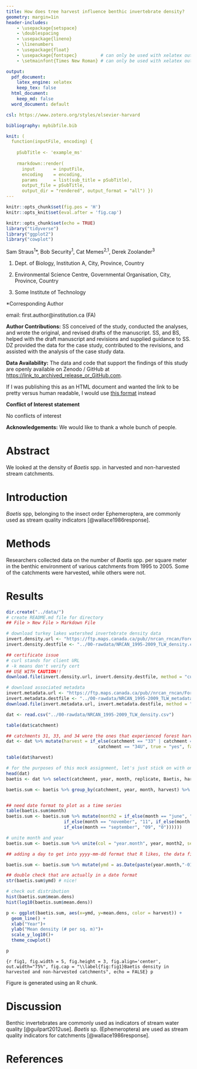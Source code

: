 ```yaml
---
title: How does tree harvest influence benthic invertebrate density?
geometry: margin=1in
header-includes:
    - \usepackage{setspace}
    - \doublespacing
    - \usepackage{lineno}
    - \linenumbers
    - \usepackage{float}
    - \usepackage{fontspec}         # can only be used with xelatex output
    - \setmainfont{Times New Roman} # can only be used with xelatex output

output:
  pdf_document: 
    latex_engine: xelatex
    keep_tex: false
  html_document:
    keep_md: false
  word_document: default

csl: https://www.zotero.org/styles/elsevier-harvard

bibliography: mybibfile.bib

knit: (
  function(inputFile, encoding) { 
  
    pSubTitle <- 'example_ms'
  
    rmarkdown::render(
      input       = inputFile, 
      encoding    = encoding, 
      params      = list(sub_title = pSubTitle),      
      output_file = pSubTitle,
      output_dir = "rendered", output_format = "all") })
---
```


```r
knitr::opts_chunk$set(fig.pos = 'H')
knitr::opts_knit$set(eval.after = 'fig.cap')
```

```r
knitr::opts_chunk$set(echo = TRUE)
library("tidyverse")
library("ggplot2")
library("cowplot")
```
<!-- **Title:** How does tree harvest influence benthic invertebrate density? -->

Sam Straus^1^\*, Bob Security^1^, Cat Memes^2,1^, Derek Zoolander^3^

1.  Dept. of Biology, Institution A, City, Province, Country

2.  Environmental Science Centre, Governmental Organisation, City, Province, Country

3.  Some Institute of Technology

\*Corresponding Author

email: first.author\@institution.ca (FA)

**Author Contributions:** SS conceived of the study, conducted the analyses, and wrote the original, and revised drafts of the manuscript. SS, and BS, helped with the draft manuscript and revisions and supplied guidance to SS. DZ provided the data for the case study, contributed to the revisions, and assisted with the analysis of the case study data.

**Data Availability:** The data and code that support the findings of this study are openly available on Zenodo / GitHub at <https://link_to_archived_release_or_GitHub.com>.

If I was publishing this as an HTML document and wanted the link to be pretty versus human readable, I would use [this format](https://link_to_archived_release_or_GitHub.com) instead

**Conflict of Interest statement**

No conflicts of interest

**Acknowledgements:** We would like to thank a whole bunch of people.

\newpage

# Abstract

We looked at the density of *Baetis* spp. in harvested and non-harvested stream catchments.

# Introduction

*Baetis* spp, belonging to the insect order Ephemeroptera, are commonly used as stream quality indicators [@wallace1986response].

# Methods

Researchers collected data on the number of *Baetis* spp. per square meter in the benthic environment of various catchments from 1995 to 2005. Some of the catchments were harvested, while others were not.

# Results

```r
dir.create("../data/")
# create README.md file for directory
## File > New File > Markdown File

# download turkey lakes watershed invertebrate density data
invert.density.url <- "https://ftp.maps.canada.ca/pub//nrcan_rncan/Forests_Foret/TLW/TLW_invertebrateDensity.csv"
invert.density.destfile <- "../00-rawdata/NRCAN_1995-2009_TLW_density.csv"

## certificate issue
# curl stands for client URL
# -k means don't verify cert
## USE WITH CAUTION!!
download.file(invert.density.url, invert.density.destfile, method = "curl", extra = "-k")

# download associated metadata
invert.metadata.url <- "https://ftp.maps.canada.ca/pub//nrcan_rncan/Forests_Foret/TLW/TLW_invertebrate_metaEN.csv"
invert.metadata.destfile <- "../00-rawdata/NRCAN_1995-2009_TLW_metadata.csv"
download.file(invert.metadata.url, invert.metadata.destfile, method = "curl", extra = "-k")

dat <- read.csv("../00-rawdata/NRCAN_1995-2009_TLW_density.csv")

table(dat$catchment)

## catchments 31, 33, and 34 were the ones that experienced forest harvest, create new column
dat <- dat %>% mutate(harvest = if_else(catchment == "33" | catchment == "34L" | catchment == "34M" | 
                                   catchment == "34U", true = "yes", false = "no"))

table(dat$harvest)

# for the purposes of this mock assignment, let's just stick on with one genus: Baetis (a genus of mayfly, the order of which are stream quality indicators 
head(dat)
baetis <- dat %>% select(catchment, year, month, replicate, Baetis, harvest)

baetis.sum <- baetis %>% group_by(catchment, year, month, harvest) %>% summarize(mean.dens = mean(Baetis))


## need date format to plot as a time series
table(baetis.sum$month)
baetis.sum <- baetis.sum %>% mutate(month2 = if_else(month == "june", "06", if_else(month == "may", "05", 
                      if_else(month == "november", "11", if_else(month =="october", "10",
                      if_else(month == "september", "09", "0"))))))

# unite month and year
baetis.sum <- baetis.sum %>% unite(col = "year.month", year, month2, sep = "-")

## adding a day to get into yyyy-mm-dd format that R likes, the data file does not specify the day, so we're just going to use the first of the month

baetis.sum <- baetis.sum %>% mutate(ymd = as.Date(paste(year.month,"-01",sep="")))

## double check that are actually in a date format
str(baetis.sum$ymd) # nice!

# check out distribution
hist(baetis.sum$mean.dens)
hist(log10(baetis.sum$mean.dens))

p <- ggplot(baetis.sum, aes(x=ymd, y=mean.dens, color = harvest)) +
  geom_line() + 
  xlab("Year")+
  ylab("Mean density (# per sq. m)")+
  scale_y_log10()+
  theme_cowplot()

p

```

```{r fig1, fig.width = 5, fig.height = 3, fig.align='center', out.width="75%", fig.cap = "\\label{fig:fig1}Baetis density in harvested and non-harvested catchments", echo = FALSE}
p
```

Figure \ref{fig:fig1} is generated using an R chunk.

# Discussion

Benthic invertebrates are commonly used as indicators of stream water quality [@guilpart2012use]. *Baetis* sp. (Ephemeroptera) are used as stream quality indicators for catchments [@wallace1986response].

# References {.unnumbered}
